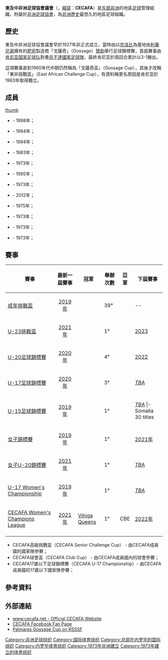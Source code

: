 {{Infobox Organization
|name = 東及中非洲足球協會議會<br />''Council for East and Central Africa Football Associations''<br />（CECAFA）
|image = Cecafa-logo.png
|caption = CECAFA標誌
|formation = 1927年 / 1973年
|type = 體育組織
|membership = 11個成員
|language =
|headquarters = [[肯尼亚|肯尼亚]][[奈洛比|奈洛比]]<br>奈亞約國家體育場<br>（Nyayo National Stadium）<br>郵箱編號：3178-00506
|affiliations = 
|leader_title = 秘書長
|leader_name = {{flagicon|Kenya}} 尼古拉斯·穆萨敖易<br />（Nicholas Musonye）
|general =
|website = [http://www.cecafa.net www.cecafa.net]
}}

'''東及中非洲足球協會議會'''（{{lang-en|'''Council for East and Central Africa Football Associations'''}}，[[縮寫|縮寫]]：'''CECAFA'''）是[[东部非洲|东部非洲]]的地區[[足球|足球]]管理組織，附屬於[[非洲足球協會|非洲足球協會]]，為[[非洲歷史|非洲歷史]]最悠久的地區足球組織。

==歷史==
東及中非洲足球協會議會早於1927年非正式成立，當時由以[[奈洛比|奈洛比]]為基地由[[联合利华|利華兄弟]]擁有的[[肥皂|肥皂]]製造商「戈薩奇」（Gossage）[[贊助|贊助]]舉行足球錦標賽，首屆賽事由[[肯尼亚国家足球队|肯尼亚国家足球队]]對壘[[烏干達國家足球隊|烏干達國家足球隊]]，最終肯尼亚於兩回合累計以3-1勝出。

這項賽事直到1960年代中期仍然稱為「戈薩奇盃」（Gossage Cup），其後才改稱「東非挑戰盃」（East African Challenge Cup），有資料稱更名原因是肯尼亚於1963年取得獨立。

==成員==
[[image:CECAFA-Map.svg|thumb]]
*{{fb|Burundi}} - 1998年；
*{{fb|Djibouti}} - 1994年；
*{{fb|Eritrea}} - 1994年；
*{{fb|Ethiopia}} - 1983年；
*{{fb|Kenya}} - 1973年；
*{{fb|Rwanda}} - 1995年；
*{{fb|Somalia}} - 1973年；
*{{fb|South Sudan}} - 2012年；
*{{fb|Sudan}} - 1975年；
*{{fb|Tanzania}} - 1973年；
*{{fb|Uganda}} - 1973年；
*{{fb|Zanzibar}} - 1973年；

==賽事==
{| class="wikitable"
!賽事
!最新一屆賽事
!冠軍
!舉辦次數
!亞軍
!下屆賽事
|-
| [[東及中非洲足球協會議會U23挑戰盃|成年挑戰盃]]
| align="center" | [[2019年東及中非洲足球協會議會盃|2019年]]
| {{fb|UGA}}
| 39°
| {{fb|ERI}}
| --
|-
| [[東及中非洲足球協會議會U23挑戰盃|U-23挑戰盃]]
| align="center" | [[2021年東及中非洲足球協會議會U23挑戰盃|2021年]]
| {{fbu|23|TAN}}
| 1°
| {{fbu|23|BDI}}
| [[2023_CECAFA_Cup|2023]]
|-
| [[東及中非洲足球協會議會U-20足球錦標賽|U-20足球錦標賽]]
| align=center| [[2020_CECAFA_U-20_Championship|2020年]]
| {{fbu|20|UGA}}
| 4°
| {{fbu|20|TAN}}
| [[2022_CECAFA_U-20_Championship|2022]]
|-
| [[東及中非洲足球協會議會U-17足球錦標賽|U-17足球錦標賽]]
| align=center| [[2020_CECAFA_U-17_Championship|2020年]]
| {{fbu|17|UGA}}
| 3°
| {{fbu|17|TAN}}
| ''[[To_be_announced|TBA]]''
|-
| [[東及中非洲足球協會議會U-15足球錦標賽|U-15足球錦標賽]]
| align=center| [[2019_CECAFA_U-15_Championship|2019年]]
| {{fbu|15|UGA}}
| 1°
| {{fbu|15|KEN}}
| ''[[To_be_announced|TBA]]''
|-Somalia 30 titles
| [[Kagame_Interclub_Cup|Kagame Cup]]
| align=center| [[2021_Kagame_Interclub_Cup|2021年]]
| {{flagicon|UGA}} [[Express_FC|Express FC]]
| 1°
| {{fbaicon|MWI}} [[Big_Bullets_FC|Big Bullets FC]]
| [[2022_Kagame_Interclub_Cup|2022]]
|-
| [[東及中非洲足球協會議會女子足球錦標賽|女子錦標賽]]
| align=center| [[2019_CECAFA_Women's_Championship|2019年]]
| {{fbw|KEN}}
| 1°
| {{fbw|TAN}}
| [[2021_CECAFA_Women's_Championship|2021年]]
|-
| [[東及中非洲足球協會議會女子U-20足球錦標賽|女子U-20錦標賽]]
| align=center| [[2021_CECAFA_Women's_U-20_Championship|2021年]]
| {{fbwu|20|ETH}}
| 1°
| {{fbwu|20|UGA}}
| ''[[To_be_announced|TBA]]''
|-
| [[CECAFA_Women's_U-17_Championship|U-17 Women's Championship]]
| align=center| [[2019_CECAFA_Women's_U-17_Championship|2019年]]
| {{fbwu|17|UGA}}
| 1°
| {{fbwu|17|TAN}}
| ''[[To_be_announced|TBA]]''
|-
| [[CECAFA_Women's_Champions_League|CECAFA Women's Champions League]]
| align=center| [[2021_CECAFA_Women's_Champions_League|2021年]]
| {{Flagicon|KEN}} [[Vihiga_Queens_FC|Vihiga Queens]]
| 1°
| {{Flagicon|ETH}} CBE
| [[2022_CECAFA_Women's_Champions_League|2022年]]
|- 
|}





* CECAFA高級挑戰盃（CECAFA Senior Challenge Cup） - 由CECAFA成員國的國家隊參賽；
* CECAFA球會盃（CECAFA Club Cup） - 由CECAFA成員國內的球會參賽；
* CECAFA17歲以下足球錦標賽（CECAFA U-17 Championship）- 由CECAFA成員國的17歲以下國家隊參賽；

==參考資料==
{{reflist}}

==外部連結==
*[http://www.cecafa.net www.cecafa.net - Official CECAFA Website]
*[http://www.facebook.com/group.php?gid=102808483929 CECAFA Facebook Fan Page]
*[http://www.rsssf.com/tablese/eastcentrafr.html#26 Palmares Gossage Cup on RSSSF]

{{非洲足球}}
{{CAF teams}}
{{國際足球}}

[[Category:非洲足球组织|Category:非洲足球组织]]
[[Category:国际体育组织|Category:国际体育组织]]
[[Category:总部在内罗毕的国际组织|Category:总部在内罗毕的国际组织]]
[[Category:内罗毕体育组织|Category:内罗毕体育组织]]
[[Category:1973年非洲建立|Category:1973年非洲建立]]
[[Category:1973年建立的体育组织|Category:1973年建立的体育组织]]